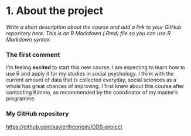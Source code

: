 
# 1. About the project

*Write a short description about the course and add a link to your GitHub repository here. This is an R Markdown (.Rmd) file so you can use R Markdown syntax.*

### The first comment  
I'm feeling **excited** to start this new course. I am expecting to learn how to use R and apply it for my studies in social psychology. I think with the current amount of data that is collected everyday, social sciences as a whole has great chances of improving.
I first knew about this course after contacting Kimmo, as recommended by the coordinator of my master's programme.

### My GitHub repository  
<https://github.com/xaviertheorigin/IODS-project>